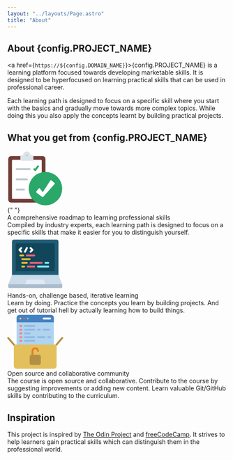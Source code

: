 ```yaml
---
layout: "../layouts/Page.astro"
title: "About"
---
```



## About {config.PROJECT_NAME}

<a href={`https://${config.DOMAIN_NAME}`}>{config.PROJECT_NAME}</a> is a learning platform focused towards developing marketable skills. It
is designed to be hyperfocused on learning practical skills that can be used in professional career.

Each learning path is designed to focus on a specific skill where you start with the basics and gradually move towards more complex topics.
While doing this you also apply the concepts learnt by building practical projects.

## What you get from {config.PROJECT_NAME}

<div class="mx-auto my-16 flex max-w-5xl flex-col gap-4 p-4">
    <div class="flex flex-1 flex-col items-center md:flex-row">
        <svg
            xmlns="http://www.w3.org/2000/svg"
            version="1.1"
            xmlns:xlink="http://www.w3.org/1999/xlink"
            width="128"
            height="128"
            x="0"
            y="0"
            viewBox="0 0 60 60"
            style="enable-background:new 0 0 512 512"
            xml:space="preserve"
            class=""
        >
            <g>
                <path
                    fill="#703d36"
                    d="M41 53V9a3 3 0 0 0-3-3H4a3 3 0 0 0-3 3v44a3 3 0 0 0 3 3h34a3 3 0 0 0 3-3z"
                    opacity="1"
                    data-original="#703d36"
                    class=""
                ></path>
                <path
                    fill="#ffffff"
                    d="M37 52V11c0-.55-.45-1-1-1H6c-.55 0-1 .45-1 1v40c0 .55.45 1 1 1z"
                    opacity="1"
                    data-original="#ffffff"
                    class=""
                ></path>
                <path
                    fill="#dce4ea"
                    d="M28 6v4a1 1 0 0 1-1 1H15a1 1 0 0 1-1-1V6a1 1 0 0 1 1-1h2c0-2.21 1.79-4 4-4s4 1.79 4 4h2a1 1 0 0 1 1 1z"
                    opacity="1"
                    data-original="#dce4ea"
                ></path>
                <circle cx="41" cy="41" r="18" fill="#2aa869" opacity="1" data-original="#2aa869"></circle>
                <path
                    fill="#ffffff"
                    d="m31.384 45.339 5.936 4.433a1.146 1.146 0 0 0 1.545-.161L50.763 36.07a.951.951 0 0 0-.123-1.374l-3.121-2.487a.962.962 0 0 0-1.406.229l-7.946 12.309-3.039-3.782a.96.96 0 0 0-1.497 0l-2.421 3.013a.952.952 0 0 0 .173 1.36z"
                    opacity="1"
                    data-original="#ffffff"
                    class=""
                ></path>
                <path
                    fill="#bcc7ce"
                    d="M21 6.016c-.553 0-1-.432-1-.984v-.031a1 1 0 1 1 2 0c0 .553-.447 1.016-1 1.016zM24 21H10a1 1 0 1 1 0-2h14a1 1 0 1 1 0 2z"
                    opacity="1"
                    data-original="#bcc7ce"
                    class=""
                ></path>
                <path
                    fill="#2aa869"
                    d="M30 22a.995.995 0 0 1-.707-.293l-1-1a.999.999 0 1 1 1.414-1.414l.185.185 2.309-3.077A1 1 0 0 1 33.8 17.6l-3 4a.996.996 0 0 1-.8.4z"
                    opacity="1"
                    data-original="#2aa869"
                ></path>
                <g fill="#bcc7ce">
                    <path
                        d="M21 32H10a1 1 0 1 1 0-2h11a1 1 0 1 1 0 2zM18 43h-8a1 1 0 1 1 0-2h8a1 1 0 1 1 0 2z"
                        fill="#bcc7ce"
                        opacity="1"
                        data-original="#bcc7ce"
                        class=""
                    ></path>
                </g>
            </g>
        </svg>
        <div class="flex flex-col p-8">
            {" "}
            <div class="text-xl font-bold">A comprehensive roadmap to learning professional skills</div>
            <div class="max-w-4xl text-sm">
                Compiled by industry experts, each learning path is designed to focus on a specific skills that make it easier for you to
                distinguish yourself.
            </div>
        </div>
    </div>
    <div class="flex flex-1 flex-col items-center md:flex-row">
        <svg
            xmlns="http://www.w3.org/2000/svg"
            version="1.1"
            xmlns:xlink="http://www.w3.org/1999/xlink"
            width="128"
            height="128"
            x="0"
            y="0"
            viewBox="0 0 60 60"
            style="enable-background:new 0 0 512 512"
            xml:space="preserve"
            class=""
        >
            <g>
                <path
                    fill="#205b75"
                    d="M5 44V6a2.006 2.006 0 0 1 2-2h46a2.006 2.006 0 0 1 2 2v38z"
                    opacity="1"
                    data-original="#205b75"
                ></path>
                <path fill="#cadbea" d="M59 52v3a1 1 0 0 1-1 1H2a1 1 0 0 1-1-1v-3l4-10h50z" opacity="1" data-original="#cadbea"></path>
                <path fill="#abbbcc" d="M59 52v3a1 1 0 0 1-1 1H2a1 1 0 0 1-1-1v-3z" opacity="1" data-original="#abbbcc"></path>
                <path
                    fill="#114559"
                    d="M45.27 8H50a1 1 0 0 1 1 1v28a1 1 0 0 1-1 1H10a1 1 0 0 1-1-1V9a1 1 0 0 1 1-1z"
                    opacity="1"
                    data-original="#114559"
                    class=""
                ></path>
                <path
                    fill="#e1eaf4"
                    d="m19 52 1.749-4.371a1 1 0 0 1 .928-.629h16.646a1 1 0 0 1 .928.629L41 52z"
                    opacity="1"
                    data-original="#e1eaf4"
                ></path>
                <g fill="#fff">
                    <path
                        d="M15 18a1 1 0 0 0 .707-1.707L14.414 15l1.293-1.293a1 1 0 0 0-1.414-1.414l-2 2a1 1 0 0 0 0 1.414l2 2A1 1 0 0 0 15 18zM24.293 17.707a1 1 0 0 0 1.414 0l2-2a1 1 0 0 0 0-1.414l-2-2a1 1 0 0 0-1.414 1.414L25.586 15l-1.293 1.293a1 1 0 0 0 0 1.414zM18.553 17.9a1 1 0 0 0 1.342-.448l2-4a1 1 0 1 0-1.79-.894l-2 4a1 1 0 0 0 .448 1.342z"
                        fill="#ffffff"
                        opacity="1"
                        data-original="#ffffff"
                    ></path>
                </g>
                <path
                    fill="#e5bb33"
                    d="M18 21a1 1 0 0 0-1-1h-3a1 1 0 0 0 0 2h3a1 1 0 0 0 1-1z"
                    opacity="1"
                    data-original="#e5bb33"
                    class=""
                ></path>
                <path
                    fill="#eb6374"
                    d="M20 21a1 1 0 0 0 1 1h8a1 1 0 0 0 0-2h-8a1 1 0 0 0-1 1z"
                    opacity="1"
                    data-original="#eb6374"
                    class=""
                ></path>
                <path
                    fill="#e5bb33"
                    d="M25 25a1 1 0 0 0-1-1h-8a1 1 0 0 0 0 2h8a1 1 0 0 0 1-1zM16 28a1 1 0 0 0 0 2h5a1 1 0 0 0 0-2z"
                    opacity="1"
                    data-original="#e5bb33"
                    class=""
                ></path>
                <path fill="#82ecff" d="M41 30h3a1 1 0 0 0 0-2h-3a1 1 0 0 0 0 2z" opacity="1" data-original="#82ecff"></path>
                <path
                    fill="#eb6374"
                    d="M24 29a1 1 0 0 0 1 1h12a1 1 0 0 0 0-2H25a1 1 0 0 0-1 1z"
                    opacity="1"
                    data-original="#eb6374"
                    class=""
                ></path>
                <path fill="#e5bb33" d="M18 32h-2a1 1 0 0 0 0 2h2a1 1 0 0 0 0-2z" opacity="1" data-original="#e5bb33" class=""></path>
                <path fill="#82ecff" d="M44 32H33a1 1 0 0 0 0 2h11a1 1 0 0 0 0-2z" opacity="1" data-original="#82ecff"></path>
                <path fill="#eb6374" d="M29 32h-7a1 1 0 0 0 0 2h7a1 1 0 0 0 0-2z" opacity="1" data-original="#eb6374" class=""></path>
            </g>
        </svg>
        <div class="flex flex-col p-8">
            <div class="text-xl font-bold">Hands-on, challenge based, iterative learning</div>
            <div class="max-w-4xl text-sm">
                Learn by doing. Practice the concepts you learn by building projects. And get out of tutorial hell by actually learning how
                to build things.
            </div>
        </div>
    </div>
    <div class="flex flex-1 flex-col items-center md:flex-row">
        <svg
            xmlns="http://www.w3.org/2000/svg"
            version="1.1"
            xmlns:xlink="http://www.w3.org/1999/xlink"
            width="128"
            height="128"
            x="0"
            y="0"
            viewBox="0 0 60 58"
            style="enable-background:new 0 0 512 512"
            xml:space="preserve"
            class=""
        >
            <g>
                <g fill="none" fill-rule="nonzero" transform="translate(-1)">
                    <path
                        fill="#b0d3f0"
                        d="M51 34V3a3 3 0 0 0-3-3H14a3 3 0 0 0-3 3v31z"
                        opacity="1"
                        data-original="#b0d3f0"
                        class=""
                    ></path>
                    <path fill="#4482c3" d="M51 3v5H11V3a3 3 0 0 1 3-3h34a3 3 0 0 1 3 3z" opacity="1" data-original="#4482c3"></path>
                    <path
                        fill="#b19046"
                        d="M11 36.5a.993.993 0 0 1-.759-.35l-9-10.5a1 1 0 1 1 1.518-1.3l9 10.5A1 1 0 0 1 11 36.5zM51 36.5a1 1 0 0 1-.759-1.65l9-10.5a1 1 0 1 1 1.518 1.3l-9 10.5a.993.993 0 0 1-.759.35z"
                        opacity="1"
                        data-original="#b19046"
                    ></path>
                    <path
                        fill="#e4c05c"
                        d="M9 32h44a1 1 0 0 1 1 1v22a3 3 0 0 1-3 3H11a3 3 0 0 1-3-3V33a1 1 0 0 1 1-1z"
                        opacity="1"
                        data-original="#e4c05c"
                    ></path>
                    <path fill="#ffffff" d="M47 5h-7a1 1 0 0 1 0-2h7a1 1 0 0 1 0 2z" opacity="1" data-original="#ffffff"></path>
                    <path fill="#fb7b76" d="M16 13h-1a1 1 0 0 1 0-2h1a1 1 0 0 1 0 2z" opacity="1" data-original="#fb7b76" class=""></path>
                    <g fill="#90bae1">
                        <path
                            d="M30 13H20a1 1 0 0 1 0-2h10a1 1 0 0 1 0 2zM30 17H20a1 1 0 0 1 0-2h10a1 1 0 0 1 0 2zM30 25H20a1 1 0 0 1 0-2h10a1 1 0 0 1 0 2zM30 29H20a1 1 0 0 1 0-2h10a1 1 0 0 1 0 2zM41 25h-7a1 1 0 0 1 0-2h7a1 1 0 0 1 0 2zM25 21h-5a1 1 0 0 1 0-2h5a1 1 0 0 1 0 2z"
                            fill="#90bae1"
                            opacity="1"
                            data-original="#90bae1"
                        ></path>
                    </g>
                    <path fill="#fb7b76" d="M16 17h-1a1 1 0 0 1 0-2h1a1 1 0 0 1 0 2z" opacity="1" data-original="#fb7b76" class=""></path>
                    <path
                        fill="#90bae1"
                        d="M36 17h-2a1 1 0 0 1 0-2h2a1 1 0 0 1 0 2zM47 25h-2a1 1 0 0 1 0-2h2a1 1 0 0 1 0 2zM46 17h-6a1 1 0 0 1 0-2h6a1 1 0 0 1 0 2z"
                        opacity="1"
                        data-original="#90bae1"
                    ></path>
                    <path
                        fill="#fb7b76"
                        d="M16 21h-1a1 1 0 0 1 0-2h1a1 1 0 0 1 0 2zM16 25h-1a1 1 0 0 1 0-2h1a1 1 0 0 1 0 2zM16 29h-1a1 1 0 0 1 0-2h1a1 1 0 0 1 0 2z"
                        opacity="1"
                        data-original="#fb7b76"
                        class=""
                    ></path>
                    <circle cx="15" cy="4" r="1" fill="#f3d55b" opacity="1" data-original="#f3d55b"></circle>
                    <circle cx="19" cy="4" r="1" fill="#ff5364" opacity="1" data-original="#ff5364"></circle>
                    <circle cx="23" cy="4" r="1" fill="#65ddb9" opacity="1" data-original="#65ddb9"></circle>
                    <path
                        fill="#e57e25"
                        d="M28 44a1 1 0 0 1-1-1v-4a4 4 0 1 1 8 0 1 1 0 0 1-2 0 2 2 0 1 0-4 0v4a1 1 0 0 1-1 1z"
                        opacity="1"
                        data-original="#e57e25"
                    ></path>
                    <rect width="12" height="11" x="25" y="43" fill="#b19046" rx="2" opacity="1" data-original="#b19046"></rect>
                </g>
            </g>
        </svg>
        <div class="flex flex-col p-8">
            <div class="text-xl font-bold">Open source and collaborative community</div>
            <div class="max-w-4xl text-sm">
                The course is open source and collaborative. Contribute to the course by suggesting improvements or adding new content.
                Learn valuable Git/GitHub skills by contributing to the curriculum.
            </div>
        </div>
    </div>
</div>

## Inspiration

This project is inspired by [The Odin Project](https://www.theodinproject.com/) and [freeCodeCamp](https://www.freecodecamp.org/). It
strives to help learners gain practical skills which can distinguish them in the professional world.
